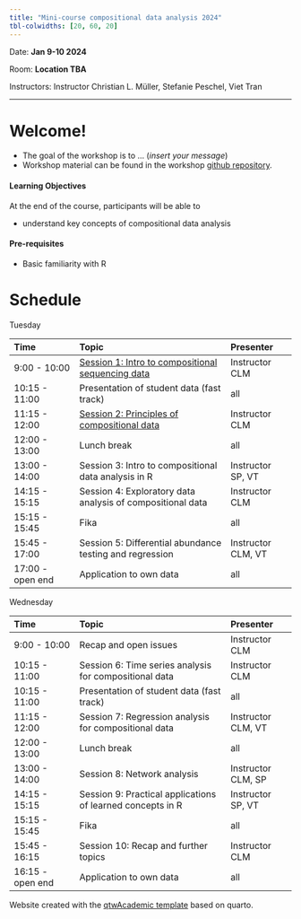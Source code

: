 ```yaml
---
title: "Mini-course compositional data analysis 2024"
tbl-colwidths: [20, 60, 20]
---
```



Date: **Jan 9-10 2024**

Room: **Location TBA**

Instructors: Instructor Christian L. Müller, Stefanie Peschel, Viet Tran

------------------------------------------------------------------------

<!-- ::: callout-note -->
<!-- ## This workshop template -->

<!-- This workshop template contains 4 pages: -->

<!-- -   Home: `index.qmd` (this page) -->

<!-- -   About: `about.qmd` -->

<!-- Two content pages -->

<!-- -   Page without code: `part_1_prep.qmd` -->

<!-- -   Page with R code: `part_2_eda.qmd` -->

<!-- It is straightforward to add more content pages: you need to create a new `.qmd` file (or copy/paste the existing ones), then link the new page inside `_quarto.yml`. -->
<!-- ::: -->

<!-- ::: callout-tip -->
<!-- ## Homepage of your workshop -->

<!-- This is the **homepage** `index.qmd` for your workshop, so ideally it should contain some key information such as **time and place, instructors** and information of the course/workshop. -->

<!-- It should be easy to navigate. -->
<!-- ::: -->

# Welcome!

-   The goal of the workshop is to ... (*insert your message*)
-   Workshop material can be found in the workshop [github repository](https://github.com).

#### Learning Objectives

At the end of the course, participants will be able to

-   understand key concepts of compositional data analysis

#### Pre-requisites

-   Basic familiarity with R

# Schedule


Tuesday

|     Time      |                       Topic                       |    Presenter    |
|:---------------|:------------------------------------|:---------------|
| 9:00 - 10:00  |     [Session 1: Intro to compositional sequencing data](1_intro.qmd)     |  Instructor CLM   |
| 10:15 - 11:00 | Presentation of student data (fast track) | all |
| 11:15 - 12:00  |     [Session 2: Principles of compositional data](2_principle.qmd)     |  Instructor CLM   |
| 12:00 - 13:00  |     Lunch break     |  all   |
| 13:00 - 14:00 | Session 3: Intro to compositional data analysis in R | Instructor SP, VT |
| 14:15 - 15:15  |     Session 4: Exploratory data analysis of compositional data     |  Instructor CLM   |
| 15:15 - 15:45  |     Fika     |  all   |
| 15:45 - 17:00 | Session 5: Differential abundance testing and regression | Instructor CLM, VT |
| 17:00 - open end  |     Application to own data     |  all  |

Wednesday

|     Time      |                       Topic                       |    Presenter    |
|:---------------|:------------------------------------|:---------------|
| 9:00 - 10:00  |     Recap and open issues     |  Instructor CLM   |
| 10:15 - 11:00  |     Session 6: Time series analysis for compositional data     |  Instructor CLM   |
| 10:15 - 11:00 | Presentation of student data (fast track) | all |
| 11:15 - 12:00  |     Session 7: Regression analysis for compositional data     |  Instructor CLM, VT   |
| 12:00 - 13:00  |     Lunch break     |  all   |
| 13:00 - 14:00 | Session 8: Network analysis | Instructor CLM, SP |
| 14:15 - 15:15  |     Session 9: Practical applications of learned concepts in R     |  Instructor SP, VT   |
| 15:15 - 15:45  |     Fika     |  all   |
| 15:45 - 16:15 | Session 10: Recap and further topics | Instructor CLM |
| 16:15 - open end  |     Application to own data     |  all  |



Website created with the [qtwAcademic template](https://github.com/andreaczhang/qtwAcademic) based on quarto.